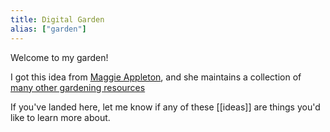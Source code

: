 ```yaml
---
title: Digital Garden
alias: ["garden"]
---
```


Welcome to my garden!

I got this idea from [Maggie Appleton](https://maggieappleton.com/garden), and she maintains a
collection of [many other gardening resources](https://github.com/MaggieAppleton/digital-gardeners)

If you've landed here, let me know if any of these [[ideas]] are things you'd like
to learn more about.
